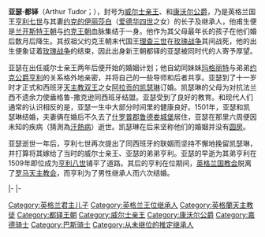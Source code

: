 {{unreferenced|time=2014-03-22T13:15:26+00:00}}
{{Infobox royalty
| name            = 亚瑟
| title           = 威尔士亲王
| image           = Arthur Prince of Wales c 1500.jpg
| caption         = 匿名画家约在1501年为亚瑟所做肖像
| spouse          = {{marriage|[[阿拉貢的凱瑟琳|阿拉貢的凱瑟琳]] <br>|1501-11-04|1502-04-02|reason=夫逝}}
| house           = [[都铎王朝|都铎王朝]]
| father          = [[亨利七世_(英格兰)|亨利七世]]
| mother          = [[约克的伊丽莎白_(英格兰王后)|约克的伊丽莎白]]
| birth_date      = {{Birth date|1486|9|20|df=y}}
| birth_place     = [[温彻斯特|温彻斯特]]{{le|温彻斯特大教堂修道院|Winchester Cathedral PrioryWinchester|大教堂修道院}}
| death_date      = {{Death date and age|1502|4|2|1486|9|20|df=y}}
| death_place     = [[什罗普郡|什罗普郡]][[鲁德娄城堡|鲁德娄城堡]]
| burial_date     = 1502年4月15日
| burial_place    = [[伍斯特大教堂|伍斯特大教堂]]
| religion        = [[天主教会|罗马天主教]]
}}

'''亚瑟·都铎'''（Arthur Tudor；{{bd|1486年|9月20日|1502年|4月2日|catIdx=T}}），封号为[[威尔士亲王|威尔士亲王]]、{{le|切斯特伯爵|Earl of Chester}}和[[康沃尔公爵|康沃尔公爵]]，乃是英格兰国王[[亨利七世_(英格兰)|亨利七世]]与其妻[[约克的伊丽莎白_(英格兰王后)|约克的伊丽莎白]]（[[爱德华四世|爱德华四世]]之女）的长子及继承人，他甫生便是[[兰开斯特王朝|兰开斯特王朝]]与[[约克王朝|约克王朝]]血脉集结于一身。他作为其父母最年长的孩子在他们婚后数月后降生。其叔祖父约克王朝末代国王[[理查三世_(英格兰)|理查三世]]在[[玫瑰战争|玫瑰战争]]其间战死，他的出生便象证着[[玫瑰战争|玫瑰战争]]的结束，因此出身新王朝都铎的亚瑟被同时代的人寄予厚望。

亚瑟在出任威尔士亲王两年后便开始的婚姻计划；他自幼同妹妹[[玛格丽特·都铎|玛格丽特]]与弟弟[[亨利八世|约克公爵亨利]]的关系格外地亲密，并将自己的一些导师和后者共享。亚瑟到了十一岁时才正式和西班牙[[天主教双王|天主教双王]]之女[[阿拉贡的凯瑟琳|阿拉贡的凯瑟琳]]订婚。凯瑟琳的父母为对抗法兰西不遗余力使盎格鲁-撒克逊同西班牙结盟。亚瑟受到了良好的教育。和现代人们通常的认识相反的是，亚瑟一生中大部分时间里的健康良好。1501年，亚瑟和凯瑟琳结婚，夫妻俩在婚后不久去了[[什罗普郡|什罗普郡]][[鲁德娄城堡|鲁德娄城堡]]居住，亚瑟在那里六周便因未知的疾病（{{誰|有人}}猜測為[[汗熱病|汗熱病]]）逝世。凯瑟琳在后来坚称他们的婚姻并没有[[圆房|圆房]]。

亚瑟逝世一年后，亨利七世再次提出了同西班牙的联姻而坚持不懈地挽留凯瑟琳，并打算将其嫁给了当时的威尔士亲王、亚瑟的弟弟亨利。亚瑟的早逝为其弟亨利在1509年即位成为[[亨利八世|亨利八世]]铺平了道路。其后的亨利在位期间，[[英国国教会|英格兰国教会]]脱离了[[天主教会|罗马天主教会]]，而亨利为了男性继承人而六次结婚。

{{Ahnentafel top|先祖}}<center>
{{ahnentafel-compact5
| style = font-size: 85%;
|boxstyle_1=background-color: #ddf;
|boxstyle_2=background-color: #fdd;
|boxstyle_3=background-color: #ffc;
|boxstyle_4=background-color: #dfd;
|boxstyle_5=background-color: #9fe;
|1='''威尔士亲王亚瑟'''
|2='''父：'''英格兰国王[[亨利七世_(英格兰)|亨利七世]]
|3='''母：'''英格兰王后[[约克的伊丽莎白_(英格兰王后)|伊丽莎白]]
|4='''祖父：'''{{le|里士满伯爵|Earl of Richmond}}[[埃德蒙·都铎，第一代里士满伯爵|埃德蒙·都铎]]
|5='''祖母：'''伯爵夫人[[里奇蒙和德比伯爵夫人玛格丽特·博福特|玛格丽特·博福特]]
|6='''外祖父：'''英格兰国王[[爱德华四世|爱德华四世]]
|7='''外祖母：'''英格兰王后[[伊丽莎白·伍德维尔|伊丽莎白·伍德维尔]]
|8='''曾祖父：'''[[欧文·都铎|欧文·都铎]]
|9='''曾祖母：'''英格兰王后[[凯瑟琳_(瓦卢瓦)|凯瑟琳]]
|10='''外曾祖父：'''[[萨默塞特公爵|萨默塞特公爵]][[第一代萨默塞特公爵约翰·博福特|约翰·博福特]]
|11='''外曾祖母：'''公爵夫人{{le|玛格丽特·比彻姆 (博尚)|Margaret Beauchamp of Bletso|玛格丽特·比彻姆}}
|12='''外曾祖父：'''第三代[[约克公爵|约克公爵]][[第三代约克公爵理查·金雀花|理查·金雀花]]
|13='''外曾祖母：'''公爵夫人{{le|塞西莉·内维尔，约克公爵夫人|Cecily Neville, Duchess of York|塞西莉·内维尔}}
|14='''外曾祖父：'''{{le|里弗斯伯爵|Earl Rivers}}{{le|理查德·伍德维尔，第一代里弗斯伯爵|Richard Woodville, 1st Earl Rivers|理查德·伍德维尔}}
|15='''外曾祖母：'''伯爵夫人[[卢森堡的杰奎塔|杰奎塔]]
|16='''高祖父：'''{{le|梅雷迪思·都铎|Maredudd ap Tudur}}
|17='''高祖母：'''[[玛格丽特，大卫之女|玛格丽特，大卫之女]]
|18='''外高祖父：'''法国国王[[查理六世_(法兰西)|查理六世]]
|19='''外高祖母：'''法国王后[[巴伐利亚的伊莎贝拉|伊莎贝拉]]
|20='''外高祖父：'''薩默塞特伯爵[[第一代薩默塞特伯爵約翰·博福特|約翰·博福特]]
|21='''外高祖母：'''伯爵夫人{{le|玛格丽特·荷兰，克拉伦斯公爵夫人|Margaret Holland, Duchess of Clarence|玛格丽特·荷兰}}
|22='''外高祖父：'''第三代博尚{{le|比彻姆男爵|Baron Beauchamp}}约翰·比彻姆
|23='''外高祖母：'''伊迪丝·斯特顿
|24='''外高祖父：'''第三代[[剑桥伯爵|剑桥伯爵]][[科尼斯伯勒的理查，第三代劍橋伯爵|理查]]
|25='''外高祖母：'''伯爵夫人[[安妮·莫蒂默|安妮·莫蒂默]]
|26='''外高祖父：'''第一代{{le|威斯特摩兰伯爵|Earl of Westmorland}}{{le|拉尔夫·内维尔，第一代威斯特摩兰伯爵|Ralph de Neville, 1st Earl of Westmorland|拉尔夫·内维尔}}
|27='''外高祖母：'''伯爵夫人{{le|琼·博福特，威斯特摩兰伯爵夫人|Joan Beaufort, Countess of Westmorland|琼·博福特}}
|28='''外高祖父：'''[[理查德·伍德维尔|理查德·伍德维尔]]
|29='''外高祖母：'''[[伊丽莎白·博都尔盖特|伊丽莎白·博都尔盖特]]
|30='''外高祖父：'''{{le|圣波尔伯爵|Counts of Saint-Pol}}{{le|彼得一世，圣波尔伯爵|Peter of Luxembourg, Count of Saint-Pol|彼得一世}}
|31='''外高祖母：'''伯爵夫人{{le|玛格丽特·德尔瓦尔佐|Margherita del Balzo}}
}}</center>
{{ahnentafel bottom}}
{{S-start}}
{{S-hou|[[都铎王朝|都铎王朝]]|1486年9月19日||1502年4月2日|}}
{{S-reg|en}}
|-
{{S-vac|rows=2|last={{le|米德爾赫姆的愛德華|Edward of Middleham, Prince of Wales}}}}
{{S-ttl|title=[[康沃尔公爵|康沃尔公爵]]|years=1486年–1502年}}
{{S-aft|after=[[亨利八世|亨利]]}}
|-
{{S-ttl|title=[[威爾士親王|威爾士親王]]|years=1486年–1502年}}
{{S-vac|next=[[亨利八世|亨利]]}}
{{S-end}}

{{威爾斯親王}}
{{康沃爾公爵}}
{{Authority control}}
{{DEFAULTSORT:Arthur, Prince Of Wales}}
[[Category:英格兰君主儿子|Category:英格兰君主儿子]]
[[Category:英格兰王位继承人|Category:英格兰王位继承人]]
[[Category:英格蘭天主教徒|Category:英格蘭天主教徒]]
[[Category:都铎王朝|Category:都铎王朝]]
[[Category:威尔士亲王|Category:威尔士亲王]]
[[Category:康沃尔公爵|Category:康沃尔公爵]]
[[Category:嘉德骑士|Category:嘉德骑士]]
[[Category:巴斯骑士|Category:巴斯骑士]]
[[Category:从未继位的推定继承人|Category:从未继位的推定继承人]]